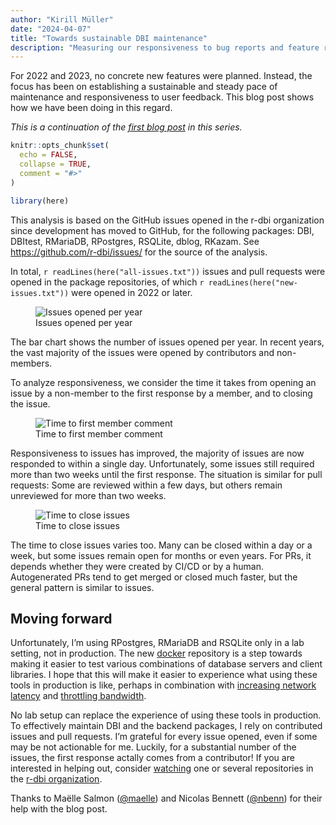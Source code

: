```yaml
---
author: "Kirill Müller"
date: "2024-04-07"
title: "Towards sustainable DBI maintenance"
description: "Measuring our responsiveness to bug reports and feature requests, calling for contributions"
---
```


For 2022 and 2023, no concrete new features were planned.
Instead, the focus has been on establishing a sustainable and steady pace of maintenance and responsiveness to user feedback.
This blog post shows how we have been doing in this regard.

_This is a continuation of the [first blog post](https://r-dbi.org/blog/dbi-4-1/) in this series._

```r
knitr::opts_chunk$set(
  echo = FALSE,
  collapse = TRUE,
  comment = "#>"
)

library(here)
```

This analysis is based on the GitHub issues opened in the r-dbi organization since development has moved to GitHub, for the following packages: DBI, DBItest, RMariaDB, RPostgres, RSQLite, dblog, RKazam.
See <https://github.com/r-dbi/issues/> for the source of the analysis.

In total, `r readLines(here("all-issues.txt"))` issues and pull requests were opened in the package repositories, of which `r readLines(here("new-issues.txt"))` were opened in 2022 or later.

![Issues opened per year](issues_per_year.png)

The bar chart shows the number of issues opened per year.
In recent years, the vast majority of the issues were opened by contributors and non-members.

To analyze responsiveness, we consider the time it takes from opening an issue by a non-member to the first response by a member, and to closing the issue.

![Time to first member comment](time_to_first_response.png)

Responsiveness to issues has improved, the majority of issues are now responded to within a single day.
Unfortunately, some issues still required more than two weeks until the first response.
The situation is similar for pull requests: Some are reviewed within a few days, but others remain unreviewed for more than two weeks.

![Time to close issues](time_to_close.png)

The time to close issues varies too.
Many can be closed within a day or a week, but some issues remain open for months or even years.
For PRs, it depends whether they were created by CI/CD or by a human.
Autogenerated PRs tend to get merged or closed much faster, but the general pattern is similar to issues.

## Moving forward

Unfortunately, I'm using RPostgres, RMariaDB and RSQLite only in a lab setting, not in production.
The new [docker](https://github.com/r-dbi/docker) repository is a step towards making it easier to test various combinations of database servers and client libraries.
I hope that this will make it easier to experience what using these tools in production is like, perhaps in combination with [increasing network latency](https://medium.com/@kazushi/simulate-high-latency-network-using-docker-containerand-tc-commands-a3e503ea4307) and [throttling bandwidth](https://www.sitespeed.io/documentation/throttle/).

No lab setup can replace the experience of using these tools in production.
To effectively maintain DBI and the backend packages, I rely on contributed issues and pull requests.
I'm grateful for every issue opened, even if some may be not actionable for me.
Luckily, for a substantial number of the issues, the first response actally comes from a contributor!
If you are interested in helping out, consider [watching](https://docs.github.com/en/account-and-profile/managing-subscriptions-and-notifications-on-github/setting-up-notifications/configuring-notifications#configuring-your-watch-settings-for-an-individual-repository) one or several repositories in the [r-dbi organization](https://github.com/r-dbi/).

Thanks to Maëlle Salmon ([&#x0040;maelle](https://github.com/maelle)) and Nicolas Bennett ([&#x0040;nbenn](https://github.com/nbenn)) for their help with the blog post.
